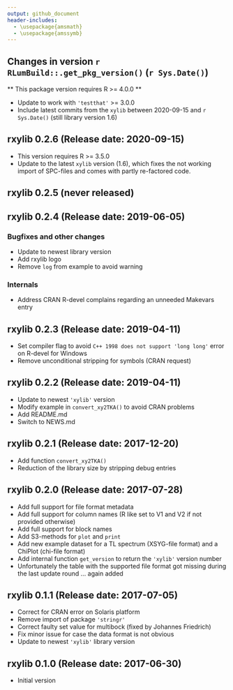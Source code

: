 ```yaml
---
output: github_document
header-includes:
  - \usepackage{amsmath}
  - \usepackage{amssymb}
---
```

<!-- NEWS.md was auto-generated by NEWS.Rmd. Please DO NOT edit by hand!-->


## Changes in version `r RLumBuild::.get_pkg_version()` (`r Sys.Date()`)

** This package version requires R >= 4.0.0 **

* Update to work with `'testthat'` >= 3.0.0
* Include latest commits from the `xylib` between 2020-09-15 and `r Sys.Date()`
(still library version 1.6)

## rxylib 0.2.6 (Release date: 2020-09-15)

* This version requires R >= 3.5.0
* Update to the latest `xylib` version (1.6), which fixes the not working import of 
SPC-files and comes with partly re-factored code.

## rxylib 0.2.5 (never released)

## rxylib 0.2.4 (Release date: 2019-06-05)

### Bugfixes and other changes

* Update to newest library version
* Add rxylib logo
* Remove `log` from example to avoid warning

### Internals 

* Address CRAN R-devel complains regarding an unneeded Makevars entry

## rxylib 0.2.3 (Release date: 2019-04-11)

* Set compiler flag to avoid `C++ 1998 does not support 'long long'` error on R-devel for Windows
* Remove unconditional stripping for symbols (CRAN request)

## rxylib 0.2.2 (Release date: 2019-04-11)

* Update to newest `'xylib'` version
* Modify example in `convert_xy2TKA()` to avoid CRAN problems
* Add README.md
* Switch to NEWS.md

## rxylib 0.2.1 (Release date: 2017-12-20)


* Add function `convert_xy2TKA()`
* Reduction of the library size by stripping debug entries

## rxylib 0.2.0 (Release date: 2017-07-28)

* Add full support for file format metadata
* Add full support for column names (R like set to V1 and V2 if not provided otherwise)
* Add full support for block names
* Add S3-methods for `plot` and `print`
* Add new example dataset for a TL spectrum (XSYG-file format) and a ChiPlot (chi-file format)
* Add internal function `get_version` to return the `'xylib'` version number
* Unfortunately the table with the supported file format got missing during the last update
round ... again added

## rxylib 0.1.1 (Release date: 2017-07-05)

* Correct for CRAN error on Solaris platform
* Remove import of package `'stringr'`
* Correct faulty set value for multibock (fixed by Johannes Friedrich)
* Fix minor issue for case the data format is not obvious
* Update to newest `'xylib'` library version

## rxylib 0.1.0 (Release date: 2017-06-30)

* Initial version
